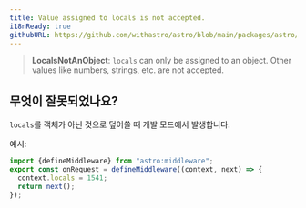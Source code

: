 ```yaml
---
title: Value assigned to locals is not accepted.
i18nReady: true
githubURL: https://github.com/withastro/astro/blob/main/packages/astro/src/core/errors/errors-data.ts
---
```


> **LocalsNotAnObject**: `locals` can only be assigned to an object. Other values like numbers, strings, etc. are not accepted.

## 무엇이 잘못되었나요?

`locals`를 객체가 아닌 것으로 덮어쓸 때 개발 모드에서 발생합니다.

예시:
```ts
import {defineMiddleware} from "astro:middleware";
export const onRequest = defineMiddleware((context, next) => {
  context.locals = 1541;
  return next();
});
```